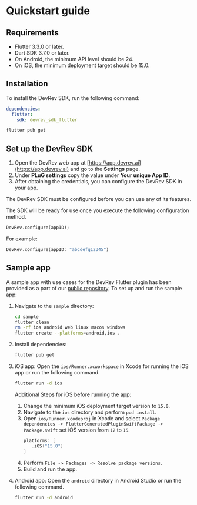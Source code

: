 # Quickstart guide

## Requirements

- Flutter 3.3.0 or later.
- Dart SDK 3.7.0 or later.
- On Android, the minimum API level should be 24.
- On iOS, the minimum deployment target should be 15.0.

## Installation

To install the DevRev SDK, run the following command:

```yaml
dependencies:
  flutter:
    sdk: devrev_sdk_flutter
```

```sh
flutter pub get
```

## Set up the DevRev SDK

1. Open the DevRev web app at [https://app.devrev.ai](https://app.devrev.ai) and go to the **Settings** page.
2. Under **PLuG settings** copy the value under **Your unique App ID**.
3. After obtaining the credentials, you can configure the DevRev SDK in your app.

<Callout intent="note">
The DevRev SDK must be configured before you can use any of its features.
</Callout>

The SDK will be ready for use once you execute the following configuration method.

```dart
DevRev.configure(appID);
```

For example:

```dart
DevRev.configure(appID: "abcdefg12345")
```

## Sample app

A sample app with use cases for the DevRev Flutter plugin has been provided as a part of our [public repository](https://github.com/devrev/devrev-sdk-flutter). To set up and run the sample app:

1. Navigate to the `sample` directory:
   ```sh
   cd sample
   flutter clean
   rm -rf ios android web linux macos windows
   flutter create --platforms=android,ios .
   ```

2. Install dependencies:
   ```sh
   flutter pub get
   ```

3. iOS app:
   Open the `ios/Runner.xcworkspace` in Xcode for running the iOS app or run the following command.
   ```sh
   flutter run -d ios
   ```
   
   Additional Steps for iOS before running the app:
   1. Change the minimum iOS deployment target version to `15.0`.
   2. Navigate to the `ios` directory and perform `pod install`.
   3. Open `ios/Runner.xcodeproj` in Xcode and select `Package dependencies -> FlutterGeneratedPluginSwiftPackage -> Package.swift` set iOS version from `12` to `15`.
      ```swift
      platforms: [
         .iOS("15.0")
      ]
      ```
   4. Perform `File -> Packages -> Resolve package versions`.
   5. Build and run the app.

4. Android app:
   Open the `android` directory in Android Studio or run the following command.
   ```sh
   flutter run -d android
   ```
